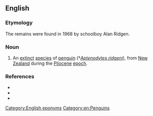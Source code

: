 ==English==
{{rfi|en}}

===Etymology===
The remains were found in 1968 by schoolboy Alan Ridgen.

===Noun===
{{en-noun|head=[[Ridgen]][[-'s|'s]] [[penguin]]}}

# An [[extinct]] [[species]] of [[penguin]] (†''[[Aptenodytes ridgeni]]''), from [[New Zealand]] during the [[Pliocene]] [[epoch]].

===References===
* {{pedia|Ridgen's Penguin}}
* {{comcatlite|Aptenodytes|i=1}}
* {{R:PaleoDB|106249|Aptenodytes ridgeni|i=1}}

[[Category:English eponyms]]
[[Category:en:Penguins]]